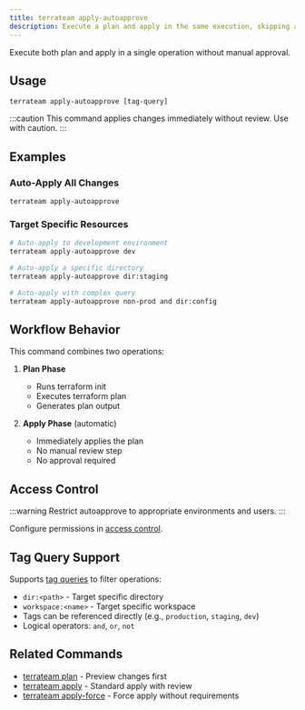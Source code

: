 ```yaml
---
title: terrateam apply-autoapprove
description: Execute a plan and apply in the same execution, skipping approvals
---
```


Execute both plan and apply in a single operation without manual approval.

## Usage

```
terrateam apply-autoapprove [tag-query]
```

:::caution
This command applies changes immediately without review. Use with caution.
:::

## Examples

### Auto-Apply All Changes
```
terrateam apply-autoapprove
```

### Target Specific Resources

```bash
# Auto-apply to development environment
terrateam apply-autoapprove dev

# Auto-apply a specific directory
terrateam apply-autoapprove dir:staging

# Auto-apply with complex query
terrateam apply-autoapprove non-prod and dir:config
```

## Workflow Behavior

This command combines two operations:

1. **Plan Phase**
   - Runs terraform init
   - Executes terraform plan
   - Generates plan output

2. **Apply Phase** (automatic)
   - Immediately applies the plan
   - No manual review step
   - No approval required

## Access Control

:::warning
Restrict autoapprove to appropriate environments and users.
:::

Configure permissions in [access control](/reference/configuration/access-control).

## Tag Query Support

Supports [tag queries](/reference/configuration/tag-queries) to filter operations:

- `dir:<path>` - Target specific directory
- `workspace:<name>` - Target specific workspace
- Tags can be referenced directly (e.g., `production`, `staging`, `dev`)
- Logical operators: `and`, `or`, `not`

## Related Commands

- [terrateam plan](/reference/commands/plan) - Preview changes first
- [terrateam apply](/reference/commands/apply) - Standard apply with review
- [terrateam apply-force](/reference/commands/apply-force) - Force apply without requirements
